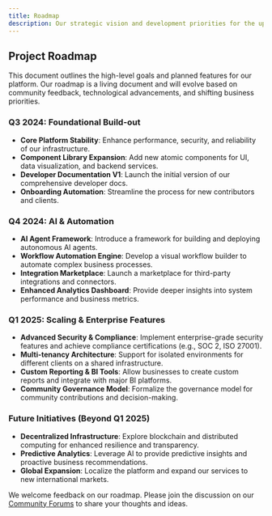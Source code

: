 ```yaml
---
title: Roadmap
description: Our strategic vision and development priorities for the upcoming quarters.
---
```


## Project Roadmap

This document outlines the high-level goals and planned features for our platform. Our roadmap is a living document and will evolve based on community feedback, technological advancements, and shifting business priorities.

### Q3 2024: Foundational Build-out

- **Core Platform Stability**: Enhance performance, security, and reliability of our infrastructure.
- **Component Library Expansion**: Add new atomic components for UI, data visualization, and backend services.
- **Developer Documentation V1**: Launch the initial version of our comprehensive developer docs.
- **Onboarding Automation**: Streamline the process for new contributors and clients.

### Q4 2024: AI & Automation

- **AI Agent Framework**: Introduce a framework for building and deploying autonomous AI agents.
- **Workflow Automation Engine**: Develop a visual workflow builder to automate complex business processes.
- **Integration Marketplace**: Launch a marketplace for third-party integrations and connectors.
- **Enhanced Analytics Dashboard**: Provide deeper insights into system performance and business metrics.

### Q1 2025: Scaling & Enterprise Features

- **Advanced Security & Compliance**: Implement enterprise-grade security features and achieve compliance certifications (e.g., SOC 2, ISO 27001).
- **Multi-tenancy Architecture**: Support for isolated environments for different clients on a shared infrastructure.
- **Custom Reporting & BI Tools**: Allow businesses to create custom reports and integrate with major BI platforms.
- **Community Governance Model**: Formalize the governance model for community contributions and decision-making.

### Future Initiatives (Beyond Q1 2025)

- **Decentralized Infrastructure**: Explore blockchain and distributed computing for enhanced resilience and transparency.
- **Predictive Analytics**: Leverage AI to provide predictive insights and proactive business recommendations.
- **Global Expansion**: Localize the platform and expand our services to new international markets.

We welcome feedback on our roadmap. Please join the discussion on our [Community Forums](/docs/community/discussions) to share your thoughts and ideas.

